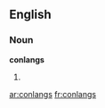 ==English==

===Noun===
'''conlangs'''

# {{plural of|[[conlang]]}}

[[ar:conlangs]]
[[fr:conlangs]]